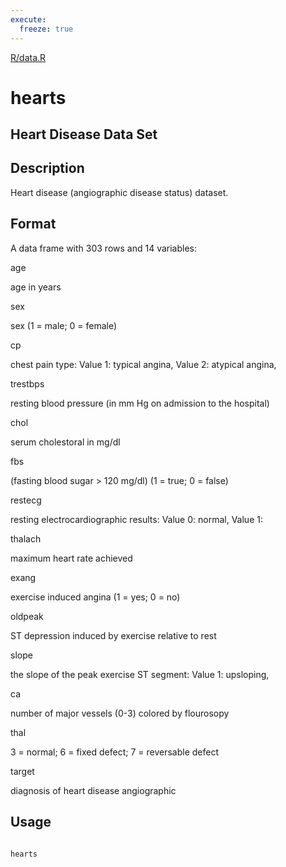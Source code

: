 ```yaml
---
execute:
  freeze: true
---
```


[R/data.R](https://github.com/rstudio/tfdatasets//blob/main/R/data.R#L) 

# hearts

## Heart Disease Data Set

## Description
 Heart disease (angiographic disease status) dataset. 

## Format

 A data frame with 303 rows and 14 variables:  

age

age in years

 

sex

sex (1 = male; 0 = female)

 

cp

chest pain type: Value 1: typical angina, Value 2: atypical angina, 

 

trestbps

resting blood pressure (in mm Hg on admission to the hospital)

 

chol

 serum cholestoral in mg/dl 

 

fbs

(fasting blood sugar > 120 mg/dl) (1 = true; 0 = false)

 

restecg

resting electrocardiographic results: Value 0: normal, Value 1: 

 

thalach

maximum heart rate achieved

 

exang

exercise induced angina (1 = yes; 0 = no)

 

oldpeak

ST depression induced by exercise relative to rest

 

slope

the slope of the peak exercise ST segment: Value 1: upsloping, 

 

ca

number of major vessels (0-3) colored by flourosopy

 

thal

3 = normal; 6 = fixed defect; 7 = reversable defect

 

target

diagnosis of heart disease angiographic

  

## Usage
```r
 
hearts 
```









